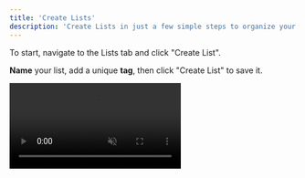 ```yaml
---
title: 'Create Lists'
description: 'Create Lists in just a few simple steps to organize your leads.'
---
```


To start, navigate to the Lists tab and click "Create List".

**Name** your list, add a unique **tag**, then click "Create List" to save it.

<video autoplay="true" muted="true" loop playsinline className="w-full aspect-video" src="/videos/guides_createlist.mp4" />